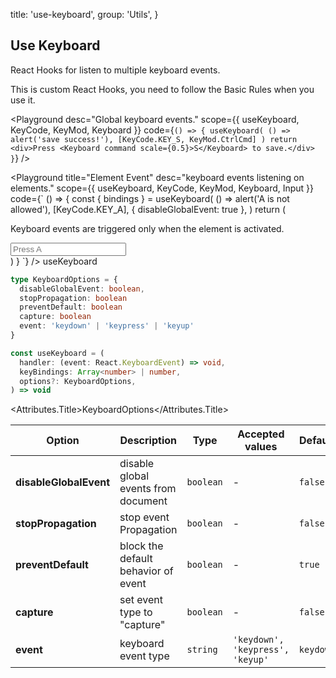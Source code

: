
  title: 'use-keyboard',
  group: 'Utils',
}

## Use Keyboard

React Hooks for listen to multiple keyboard events.

This is custom React Hooks, you need to follow the <Link target="_blank" color href="https://reactjs.org/docs/hooks-rules.html">Basic Rules</Link> when you use it.

<Playground
  desc="Global keyboard events."
  scope={{ useKeyboard, KeyCode, KeyMod, Keyboard }}
  code={`
() => {
  useKeyboard(
    () => alert('save success!'),
    [KeyCode.KEY_S, KeyMod.CtrlCmd]
  )
  return <div>Press <Keyboard command scale={0.5}>S</Keyboard> to save.</div>
}
`}
/>

<Playground
  title="Element Event"
  desc="keyboard events listening on elements."
  scope={{ useKeyboard, KeyCode, KeyMod, Keyboard, Input }}
  code={`
() => {
  const { bindings } = useKeyboard(
    () => alert('A is not allowed'),
    [KeyCode.KEY_A],
    { disableGlobalEvent: true },
  )
  return (
  <div>
    <p>Keyboard events are triggered only when the element is activated.</p>
    <Input {...bindings} placeholder="Press A" />
  </div>
  )
}
`}
/>

<Attributes edit="/pages/en-us/components/use-keyboard.mdx">
<Attributes.Title>useKeyboard</Attributes.Title>

```ts
type KeyboardOptions = {
  disableGlobalEvent: boolean,
  stopPropagation: boolean
  preventDefault: boolean
  capture: boolean
  event: 'keydown' | 'keypress' | 'keyup'
}

const useKeyboard = (
  handler: (event: React.KeyboardEvent) => void,
  keyBindings: Array<number> | number,
  options?: KeyboardOptions,
) => void
```

<Attributes.Title>KeyboardOptions</Attributes.Title>

| Option                 | Description                         | Type      | Accepted values                  | Default   |
| ---------------------- | ----------------------------------- | --------- | -------------------------------- | --------- |
| **disableGlobalEvent** | disable global events from document | `boolean` | -                                | `false`   |
| **stopPropagation**    | stop event Propagation              | `boolean` | -                                | `false`   |
| **preventDefault**     | block the default behavior of event | `boolean` | -                                | `true`    |
| **capture**            | set event type to "capture"         | `boolean` | -                                | `false`   |
| **event**              | keyboard event type                 | `string`  | `'keydown', 'keypress', 'keyup'` | `keydown` |

</Attributes>

